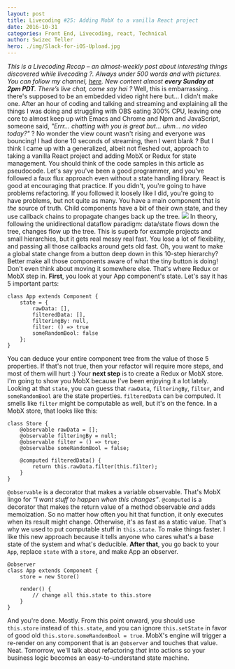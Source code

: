 ```yaml
---
layout: post
title: Livecoding #25: Adding MobX to a vanilla React project
date: 2016-10-31
categories: Front End, Livecoding, react, Technical
author: Swizec Teller
hero: ./img/Slack-for-iOS-Upload.jpg
---
```


_This is a Livecoding Recap – an almost-weekly post about interesting things discovered while livecoding ?. Always under 500 words and with pictures. You can follow my channel, [here](https://livecoding.tv/swizec). New content almost **every Sunday at 2pm PDT**. There’s live chat, come say hai ?_ Well, this is embarrassing… there's supposed to be an embedded video right here but… I didn't make one. After an hour of coding and talking and streaming and explaining all the things I was doing and struggling with OBS eating 300% CPU, leaving one core to almost keep up with Emacs and Chrome and Npm and JavaScript, someone said, _"Errr… chatting with you is great but… uhm… no video today?"_ ? No wonder the view count wasn't rising and everyone was bouncing! I had done 10 seconds of streaming, then I went blank ? But I think I came up with a generalized, albeit not fleshed out, approach to taking a vanilla React project and adding MobX or Redux for state management. You should think of the code samples in this article as pseudocode. Let's say you've been a good programmer, and you’ve followed a faux flux approach even without a state handling library. React is good at encouraging that practice. If you didn't, you're going to have problems refactoring. If you followed it loosely like I did, you're going to have problems, but not quite as many. You have a main component that is _the_ source of truth. Child components have a bit of their own state, and they use callback chains to propagate changes back up the tree. ![](./img/photo.png) In theory, following the unidirectional dataflow paradigm: data/state flows down the tree, changes flow up the tree. This is superb for example projects and small hierarchies, but it gets real messy real fast. You lose a lot of flexibility, and passing all those callbacks around gets old fast. Oh, you want to make a global state change from a button deep down in this 10-step hierarchy? Better make all those components aware of what the tiny button is doing! Don't even think about moving it somewhere else. That's where Redux or MobX step in. **First**, you look at your App component's state. Let's say it has 5 important parts:

    class App extends Component {
        state = {
            rawData: [],
            filteredData: [],
            filteringBy: null,
            filter: () => true
            someRandomBool: false
        };
    }

You can deduce your entire component tree from the value of those 5 properties. If that's not true, then your refactor will require more steps, and most of them will hurt :) Your **next step** is to create a Redux or MobX store. I'm going to show you MobX because I've been enjoying it a lot lately. Looking at that `state`, you can guess that `rawData`, `filteringBy`, `filter`, and `someRandomBool` are the state properties. `filteredData` can be computed. It smells like `filter` might be computable as well, but it's on the fence. In a MobX store, that looks like this:

    class Store {
        @observable rawData = [];
        @observable filteringBy = null;
        @observable filter = () => true;
        @observalbe someRandomBool = false;
     
        @computed filteredData() {
            return this.rawData.filter(this.filter);
        }
    }

`@observable` is a decorator that makes a variable observable. That's MobX lingo for _"I want stuff to happen when this changes"_. `@computed` is a decorator that makes the return value of a method observable _and_ adds memoization. So no matter how often you hit that function, it only executes when its result might change. Otherwise, it's as fast as a static value. That's why we used to put computable stuff in `this.state`. To make things faster. I like this new approach because it tells anyone who cares what's a base state of the system and what's deducible. **After that**, you go back to your `App`, replace `state` with a `store`, and make App an observer.

    @observer
    class App extends Component {
        store = new Store()
     
        render() {
            // change all this.state to this.store
        }
    }

And you're done. Mostly. From this point onward, you should use `this.store` instead of `this.state`, and you can ignore `this.setState` in favor of good old `this.store.someRandomBool = true`. MobX's engine will trigger a re-render on any component that is an `@observer` and touches that value. Neat. Tomorrow, we'll talk about refactoring _that_ into actions so your business logic becomes an easy-to-understand state machine.
